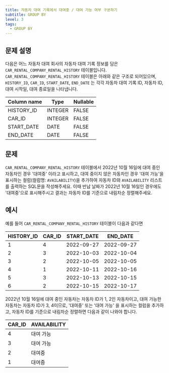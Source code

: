 ```yaml
---
title: 자동차 대여 기록에서 대여중 / 대여 가능 여부 구분하기
subtitle: GROUP BY
level: 3
tags:
  - GROUP BY
---
```


## 문제 설명

다음은 어느 자동차 대여 회사의 자동차 대여 기록 정보를 담은 `CAR_RENTAL_COMPANY_RENTAL_HISTORY` 테이블입니다. `CAR_RENTAL_COMPANY_RENTAL_HISTORY` 테이블은 아래와 같은 구조로 되어있으며, `HISTORY_ID`, `CAR_ID`, `START_DATE`, `END_DATE` 는 각각 자동차 대여 기록 ID, 자동차 ID, 대여 시작일, 대여 종료일을 나타냅니다.

| Column name | Type    | Nullable |
| ----------- | ------- | -------- |
| HISTORY_ID  | INTEGER | FALSE    |
| CAR_ID      | INTEGER | FALSE    |
| START_DATE  | DATE    | FALSE    |
| END_DATE    | DATE    | FALSE    |

## 문제

`CAR_RENTAL_COMPANY_RENTAL_HISTORY` 테이블에서 2022년 10월 16일에 대여 중인 자동차인 경우 '대여중' 이라고 표시하고, 대여 중이지 않은 자동차인 경우 '대여 가능'을 표시하는 컬럼(컬럼명: `AVAILABILITY`)을 추가하여 자동차 ID와 `AVAILABILITY` 리스트를 출력하는 SQL문을 작성해주세요. 이때 반납 날짜가 2022년 10월 16일인 경우에도 '대여중'으로 표시해주시고 결과는 자동차 ID를 기준으로 내림차순 정렬해주세요.

## 예시

예를 들어 `CAR_RENTAL_COMPANY_RENTAL_HISTORY` 테이블이 다음과 같다면

| HISTORY_ID | CAR_ID | START_DATE | END_DATE   |
| ---------- | ------ | ---------- | ---------- |
| 1          | 4      | 2022-09-27 | 2022-09-27 |
| 2          | 3      | 2022-10-03 | 2022-10-04 |
| 3          | 2      | 2022-10-05 | 2022-10-05 |
| 4          | 1      | 2022-10-11 | 2022-10-16 |
| 5          | 3      | 2022-10-13 | 2022-10-15 |
| 6          | 2      | 2022-10-15 | 2022-10-17 |

2022년 10월 16일에 대여 중인 자동차는 자동차 ID가 1, 2인 자동차이고, 대여 가능한 자동차는 자동차 ID가 3, 4이므로, '대여중' 또는 '대여 가능' 을 표시하는 컬럼을 추가하고, 자동차 ID를 기준으로 내림차순 정렬하면 다음과 같이 나와야 합니다.

| CAR_ID | AVAILABILITY |
| ------ | ------------ |
| 4      | 대여 가능    |
| 3      | 대여 가능    |
| 2      | 대여중       |
| 1      | 대여중       |
